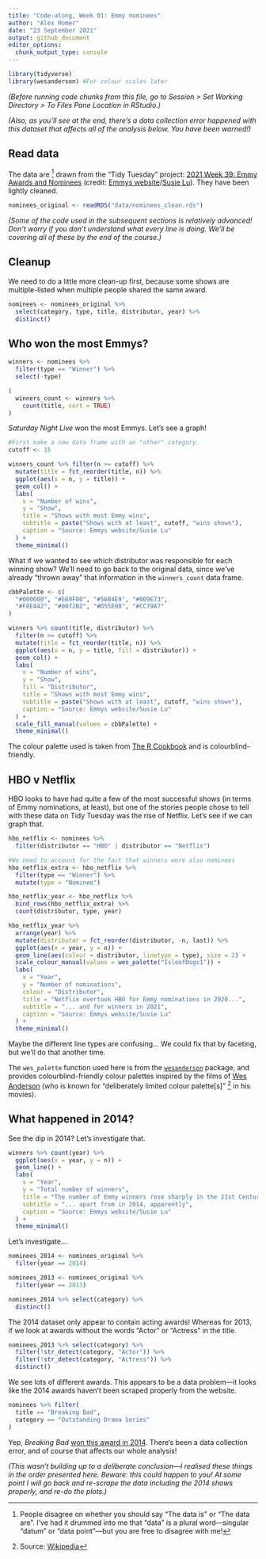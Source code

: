 ```yaml
---
title: "Code-along, Week 01: Emmy nominees"
author: "Alex Homer"
date: "23 September 2021"
output: github_document
editor_options: 
  chunk_output_type: console
---
```


```r
library(tidyverse)
library(wesanderson) #For colour scales later
```

*(Before running code chunks from this file, go to Session > Set Working Directory > To Files Pane Location in RStudio.)*

*(Also, as you'll see at the end, there's a data collection error happened with this dataset that affects all of the analysis below.  You have been warned!)*

## Read data
The data are ^[People disagree on whether you should say "The data is" or "The data are".  I've had it drummed into me that "data" is a plural word---singular "datum" or "data point"---but you are free to disagree with me!] drawn from the "Tidy Tuesday" project: [2021 Week 39: Emmy Awards and Nominees](https://github.com/rfordatascience/tidytuesday/blob/master/data/2021/2021-09-21/readme.md) (credit: [Emmys website](https://www.emmys.com/awards/nominations/award-search)/[Susie Lu](https://www.susielu.com/data-viz/emmy-2017)).  They have been lightly cleaned.

```r
nominees_original <- readRDS("data/nominees_clean.rds")
```

*(Some of the code used in the subsequent sections is relatively advanced!  Don't worry if you don't understand what every line is doing.  We'll be covering all of these by the end of the course.)*

## Cleanup
We need to do a little more clean-up first, because some shows are multiple-listed when multiple people shared the same award.

```r
nominees <- nominees_original %>%
  select(category, type, title, distributor, year) %>%
  distinct()
```

## Who won the most Emmys?
```r
winners <- nominees %>%
  filter(type == "Winner") %>%
  select(-type)

(
  winners_count <- winners %>%
    count(title, sort = TRUE)
)
```

*Saturday Night Live* won the most Emmys.  Let's see a graph!

```r
#First make a new data frame with an "other" category.
cutoff <- 15

winners_count %>% filter(n >= cutoff) %>%
  mutate(title = fct_reorder(title, n)) %>%
  ggplot(aes(x = n, y = title)) +
  geom_col() +
  labs(
    x = "Number of wins",
    y = "Show",
    title = "Shows with most Emmy wins",
    subtitle = paste("Shows with at least", cutoff, "wins shown"),
    caption = "Source: Emmys website/Susie Lu"
  ) +
  theme_minimal()
```

What if we wanted to see which distributor was responsible for each winning show?  We'll need to go back to the original data, since we've already "thrown away" that information in the `winners_count` data frame.

```r
cbbPalette <- c(
  "#000000", "#E69F00", "#56B4E9", "#009E73",
  "#F0E442", "#0072B2", "#D55E00", "#CC79A7"
)

winners %>% count(title, distributor) %>%
  filter(n >= cutoff) %>%
  mutate(title = fct_reorder(title, n)) %>%
  ggplot(aes(x = n, y = title, fill = distributor)) +
  geom_col() +
  labs(
    x = "Number of wins",
    y = "Show",
    fill = "Distributor",
    title = "Shows with most Emmy wins",
    subtitle = paste("Shows with at least", cutoff, "wins shown"),
    caption = "Source: Emmys website/Susie Lu"
  ) +
  scale_fill_manual(values = cbbPalette) +
  theme_minimal()
```

The colour palette used is taken from [The R Cookbook](http://www.cookbook-r.com/Graphs/Colors_(ggplot2)/#a-colorblind-friendly-palette) and is colourblind-friendly.

## HBO v Netflix
HBO looks to have had quite a few of the most successful shows (in terms of Emmy nominations, at least), but one of the stories people chose to tell with these data on Tidy Tuesday was the rise of Netflix.  Let's see if we can graph that.

```r
hbo_netflix <- nominees %>%
  filter(distributor == "HBO" | distributor == "Netflix")

#We need to account for the fact that winners were also nominees
hbo_netflix_extra <- hbo_netflix %>%
  filter(type == "Winner") %>%
  mutate(type = "Nominee")

hbo_netflix_year <- hbo_netflix %>%
  bind_rows(hbo_netflix_extra) %>%
  count(distributor, type, year)

hbo_netflix_year %>%
  arrange(year) %>%
  mutate(distributor = fct_reorder(distributor, -n, last)) %>%
  ggplot(aes(x = year, y = n)) +
  geom_line(aes(colour = distributor, linetype = type), size = 2) +
  scale_colour_manual(values = wes_palette("IsleofDogs1")) +
  labs(
    x = "Year",
    y = "Number of nominations",
    colour = "Distributor",
    title = "Netflix overtook HBO for Emmy nominations in 2020...",
    subtitle = "... and for winners in 2021",
    caption = "Source: Emmys website/Susie Lu"
  ) +
  theme_minimal()
```

Maybe the different line types are confusing...  We could fix that by faceting, but we'll do that another time.

The `wes_palette` function used here is from the [`wesanderson`](https://cran.r-project.org/web/packages/wesanderson/index.html) package, and provides colourblind-friendly colour palettes inspired by the films of [Wes Anderson](https://en.wikipedia.org/wiki/Wes_Anderson) (who is known for "deliberately limited colour palette[s]" ^[Source: [Wikipedia](https://en.wikipedia.org/wiki/Wes_Anderson#Visual_style)] in his movies).

## What happened in 2014?
See the dip in 2014?  Let's investigate that.

```r
winners %>% count(year) %>%
  ggplot(aes(x = year, y = n)) +
  geom_line() +
  labs(
    x = "Year",
    y = "Total number of winners",
    title = "The number of Emmy winners rose sharply in the 21st Century...",
    subtitle = "... apart from in 2014, apparently",
    caption = "Source: Emmys website/Susie Lu"
  ) +
  theme_minimal()
```

Let's investigate...

```r
nominees_2014 <- nominees_original %>%
  filter(year == 2014)

nominees_2013 <- nominees_original %>%
  filter(year == 2013)

nominees_2014 %>% select(category) %>%
  distinct()
```

The 2014 dataset only appear to contain acting awards!  Whereas for 2013, if we look at awards without the words "Actor" or "Actress" in the title.

```r
nominees_2013 %>% select(category) %>%
  filter(!str_detect(category, "Actor")) %>%
  filter(!str_detect(category, "Actress")) %>%
  distinct()
```

We see lots of different awards.  This appears to be a data problem---it looks like the 2014 awards haven't been scraped properly from the website.

```r
nominees %>% filter(
  title == "Breaking Bad",
  category == "Outstanding Drama Series"
)
```

Yep, *Breaking Bad* [won this award in 2014](https://www.emmys.com/awards/nominations/award-search?search_api_views_fulltext=&field_is_winner=1&field_award_category%5B%5D=44541&field_celebrity_details_field_display_name=&field_show_details_field_nominee_show_nr_title=&field_nominations_year_op=%3E%3D&field_nominations_year%5Bvalue%5D=2014-01-01&field_nominations_year_1_op=%3C%3D&field_nominations_year_1%5Bvalue%5D=2014-01-01).  There's been a data collection error, and of course that affects our whole analysis!

*(This wasn't building up to a deliberate conclusion---I realised these things in the order presented here.  Beware: this could happen to you!  At some point I will go back and re-scrape the data including the 2014 shows properly, and re-do the plots.)*
